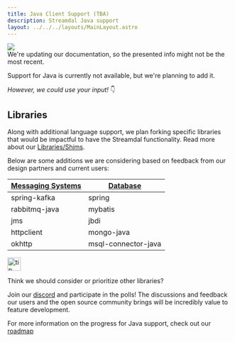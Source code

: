 ```yaml
---
title: Java Client Support (TBA)
description: Streamdal Java support
layout: ../../../layouts/MainLayout.astro
---
```



<div class="addl-wrapper">
<div class="addl">
<img src={information} class="uimage" />
<div class="addlcontent">
We're updating our documentation, so the presented info might not be the
most recent.
</div>
</div>
</div>

Support for Java is currently not available, but we're planning to add it.

*However, we could use your input!* 👇

## Libraries
Along with additional language support, we plan forking specific libraries that 
would be impactful to have the Streamdal functionality. Read more about our 
[Libraries/Shims](/en/core-components/libraries-shims).

Below are some additions we are considering based on feedback from our design 
partners and current users:


|  <u>Messaging Systems</u> |  <u>Database</u> |
|---|---|
|spring-kafka|spring|
|rabbitmq-java|mybatis|
|jms|jbdi|
|httpclient|mongo-java|
|okhttp|msql-connector-java|

<Notification type="tip">
  <img src={tip} alt="tip" width="30px" height="30px" />
  <div class="prose-md prose-p:my-2 prose-a:text-purple-dark prose-a:underline">
    <p>Think we should consider or prioritize other libraries?</p>
  </div>
</Notification>

Join our [discord](https://discord.gg/streamdal) and participate in the polls! 
The discussions and feedback our users and the open source community brings 
will be incredibly value to feature development.

For more information on the progress for Java support, check out our 
[roadmap](/en/resources-support/roadmap)